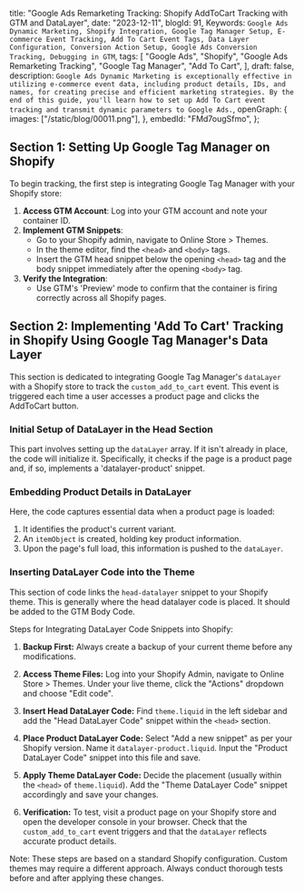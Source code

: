  title:
  "Google Ads Remarketing Tracking: Shopify AddToCart Tracking with GTM and DataLayer",
 date: "2023-12-11",
 blogId: 91,
 Keywords: `Google Ads Dynamic Marketing, Shopify Integration, Google Tag Manager Setup, E-commerce Event Tracking, Add To Cart Event Tags, Data Layer Configuration, Conversion Action Setup, Google Ads Conversion Tracking, Debugging in GTM`,
 tags: [
  "Google Ads",
  "Shopify",
  "Google Ads Remarketing Tracking",
  "Google Tag Manager",
  "Add To Cart",
 ],
 draft: false,
 description: `Google Ads Dynamic Marketing is exceptionally effective in utilizing e-commerce event data, including product details, IDs, and names, for creating precise and efficient marketing strategies. By the end of this guide, you'll learn how to set up Add To Cart event tracking and transmit dynamic parameters to Google Ads.`,
 openGraph: {
  images: ["/static/blog/00011.png"],
 },
 embedId: "FMd7ougSfmo",
};

<BlogHeader metadata={metadata} />

## Section 1: Setting Up Google Tag Manager on Shopify

To begin tracking, the first step is integrating Google Tag Manager with your Shopify store:

1. **Access GTM Account**: Log into your GTM account and note your container ID.
2. **Implement GTM Snippets**:
   - Go to your Shopify admin, navigate to Online Store > Themes.
   - In the theme editor, find the `<head>` and `<body>` tags.
   - Insert the GTM head snippet below the opening `<head>` tag and the body snippet immediately after the opening `<body>` tag.
3. **Verify the Integration**:
   - Use GTM's 'Preview' mode to confirm that the container is firing correctly across all Shopify pages.

## Section 2: Implementing 'Add To Cart' Tracking in Shopify Using Google Tag Manager's Data Layer

This section is dedicated to integrating Google Tag Manager's `dataLayer` with a Shopify store to track the `custom_add_to_cart` event. This event is triggered each time a user accesses a product page and clicks the AddToCart button.

### Initial Setup of DataLayer in the Head Section

This part involves setting up the `dataLayer` array. If it isn't already in place, the code will initialize it. Specifically, it checks if the page is a product page and, if so, implements a 'datalayer-product' snippet.

<DataLayerCode type='addToCart' subType='head' />

### Embedding Product Details in DataLayer

Here, the code captures essential data when a product page is loaded:

1. It identifies the product's current variant.
2. An `itemObject` is created, holding key product information.
3. Upon the page's full load, this information is pushed to the `dataLayer`.

<DataLayerCode type='addToCart' subType='main' />

### Inserting DataLayer Code into the Theme

This section of code links the `head-datalayer` snippet to your Shopify theme. This is generally where the head datalayer code is placed. It should be added to the GTM Body Code.

<DataLayerCode type='addToCart' subType='theme' />

Steps for Integrating DataLayer Code Snippets into Shopify:

1. **Backup First:** Always create a backup of your current theme before any modifications.

2. **Access Theme Files:** Log into your Shopify Admin, navigate to Online Store > Themes. Under your live theme, click the "Actions" dropdown and choose "Edit code".

3. **Insert Head DataLayer Code:** Find `theme.liquid` in the left sidebar and add the "Head DataLayer Code" snippet within the `<head>` section.

4. **Place Product DataLayer Code:** Select "Add a new snippet" as per your Shopify version. Name it `datalayer-product.liquid`. Input the "Product DataLayer Code" snippet into this file and save.

5. **Apply Theme DataLayer Code:** Decide the placement (usually within the `<head>` of `theme.liquid`). Add the "Theme DataLayer Code" snippet accordingly and save your changes.

6. **Verification:** To test, visit a product page on your Shopify store and open the developer console in your browser. Check that the `custom_add_to_cart` event triggers and that the `dataLayer` reflects accurate product details.

Note: These steps are based on a standard Shopify configuration. Custom themes may require a different approach. Always conduct thorough tests before and after applying these changes.
